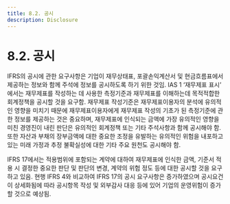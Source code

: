 ```yaml
---
title: 8.2. 공시
description: Disclosure
---
```


# 8.2. 공시

IFRS의 공시에 관한 요구사항은 기업이 재무상태표, 포괄손익계산서 및 현금흐름표에서 제공하는 정보와 함께 주석에 정보를 공시하도록 하기 위한 것임. IAS 1 ‘재무제표 표시’ 에서는 재무제표를 작성하는 데 사용한 측정기준과 재무제표를 이해하는데 목적적합한 회계정책을 공시할 것을 요구함. 재무제표 작성기준은 재무제표이용자의 분석에 유의적인 영향을 미치기 때문에 재무제표이용자에게 재무제표 작성의 기초가 된 측정기준에 관한 정보를 제공하는 것은 중요하며, 재무제표에 인식되는 금액에 가장 유의적인 영향을 미친 경영진이 내린 판단은 유의적인 회계정책 또는 기타 주석사항과 함께 공시해야 함. 또한 자산과 부채의 장부금액에 대한 중요한 조정을 유발하는 유의적인 위험을 내포하고 있는 미래 가정과 추정 불확실성에 대한 기타 주요 원천도 공시해야 함.     &#x20;

IFRS 17에서는 적용범위에 포함되는 계약에 대하여 재무제표에 인식한 금액, 기준서 적용 시 결정한 중요한 판단 및 판단의 변경, 계약의 위험 정도 등에 대한 공시할 것을 요구하고 있음. 현행 IFRS 4와 비교하여 IFRS 17의 공시 요구사항은 증가하였으며 공시요건이 상세화됨에 따라 공시항목 작성 및 외부감사 대응 등에 있어 기업의 운영위험이 증가할 것으로 예상됨.  &#x20;
